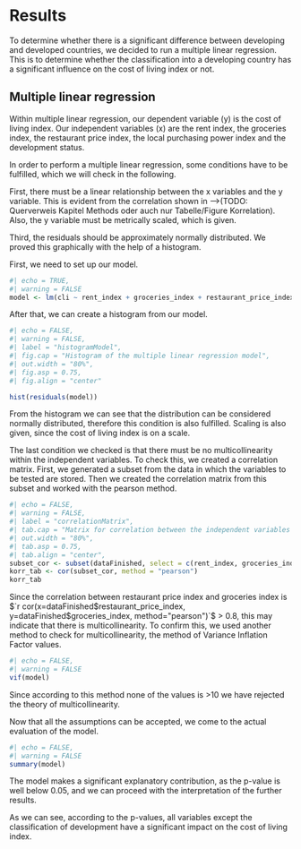# Results {#results}
To determine whether there is a significant difference between developing and developed countries, we decided to run a multiple linear regression. This is to determine whether the classification into a developing country has a significant influence on the cost of living index or not.

## Multiple linear regression
Within multiple linear regression, our dependent variable (y) is the cost of living index. Our independent variables (x) are the rent index, the groceries index, the restaurant price index, the local purchasing power index and the development status.

In order to perform a multiple linear regression, some conditions have to be fulfilled, which we will check in the following.

First, there must be a linear relationship between the x variables and the y variable. This is evident from the correlation shown in -->(TODO: Querverweis Kapitel Methods oder auch nur Tabelle/Figure Korrelation).
Also, the y variable must be metrically scaled, which is given.

Third, the residuals should be approximately normally distributed. We proved this graphically with the help of a histogram.

First, we need to set up our model.

```r
#| echo = TRUE,
#| warning = FALSE
model <- lm(cli ~ rent_index + groceries_index + restaurant_price_index + local_purchasing_power_index + development, data = dataFinished)
```

After that, we can create a histogram from our model.

```r
#| echo = FALSE,
#| warning = FALSE,
#| label = "histogramModel",
#| fig.cap = "Histogram of the multiple linear regression model",
#| out.width = "80%",
#| fig.asp = 0.75,
#| fig.align = "center"

hist(residuals(model))
```

From the histogram we can see that the distribution can be considered normally distributed, therefore this condition is also fulfilled.
Scaling is also given, since the cost of living index is on a scale.

The last condition we checked is that there must be no multicollinearity within the independent variables.
To check this, we created a correlation matrix. First, we generated a subset from the data in which the variables to be tested are stored. Then we created the correlation matrix from this subset and worked with the pearson method.

```r
#| echo = FALSE,
#| warning = FALSE,
#| label = "correlationMatrix",
#| tab.cap = "Matrix for correlation between the independent variables in the model",
#| out.width = "80%",
#| tab.asp = 0.75,
#| tab.align = "center",
subset_cor <- subset(dataFinished, select = c(rent_index, groceries_index, restaurant_price_index, local_purchasing_power_index, development))
korr_tab <- cor(subset_cor, method = "pearson")
korr_tab
```

Since the correlation between restaurant price index and groceries index is
 $`r cor(x=dataFinished$restaurant_price_index, y=dataFinished$groceries_index, method="pearson")`$ > 0.8, this may indicate that there is multicollinearity. To confirm this, we used another method to check for multicollinearity, the method of Variance Inflation Factor values.

```r
#| echo = FALSE,
#| warning = FALSE
vif(model)
```

Since according to this method none of the values is >10 we have rejected the theory of multicollinearity.

Now that all the assumptions can be accepted, we come to the actual evaluation of the model.

```r
#| echo = FALSE,
#| warning = FALSE
summary(model)
```

The model makes a significant explanatory contribution, as the p-value is well below 0.05, and we can proceed with the interpretation of the further results.

As we can see, according to the p-values, all variables except the classification of development have a significant impact on the cost of living index.
